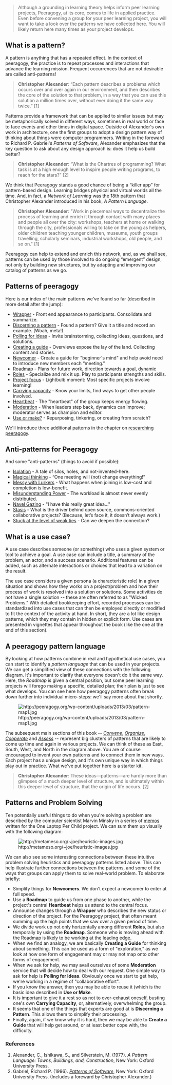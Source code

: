 <blockquote>Although a grounding in learning theory helps inform peer learning projects, Peeragogy, at its core, comes to life in applied practice. Even before convening a group for your peer learning project, you will want to take a look over the patterns we have collected here. You will likely return here many times as your project develops.
</blockquote>
== What is a pattern? ==

A pattern is anything that has a repeated effect. In the context of peeragogy, the practice is to repeat processes and interactions that advance the learning mission. Frequent occurrences that are not desirable are called anti-patterns!

<blockquote>'''Christopher Alexander''': “Each pattern describes a problems which occurs over and over again in our environment, and then describes the core of the solution to that problem, in a way that you can use this solution a million times over, without ever doing it the same way twice.” [1]
</blockquote>
Patterns provide a framework that can be applied to similar issues but may be metaphorically solved in different ways, sometimes in real world or face to face events and other times in digital space. Outside of Alexander's own work in architecture, one the first groups to adopt a design pattern way of thinking about things were computer programmers. Writing in the foreward to Richard P. Gabriel's ''Patterns of Software'', Alexander emphasizes that the key question to ask about any design approach is: does it help us build better?

<blockquote>'''Christopher Alexander''': “What is the Chartres of programming? What task is at a high enough level to inspire people writing programs, to reach for the stars?” [2]
</blockquote>
We think that Peeragogy stands a good chance of being a “killer app” for pattern-based design. Learning bridges physical and virtual worlds all the time. And, in fact, a ''Network of Learning'' was the 18th pattern that Christopher Alexander introduced in his book, ''A Pattern Language''.

<blockquote>'''Christopher Alexander''': &quot;Work in piecemeal ways to decentralize the process of learning and enrich it through contact with many places and people all over the city: workshops, teachers at home or walking through the city, professionals willing to take on the young as helpers, older children teaching younger children, museums, youth groups travelling, scholarly seminars, industrial workshops, old people, and so on.&quot; [1]
</blockquote>
Peeragogy can help to extend and enrich this network, and, as we shall see, patterns can be used by those involved to do ongoing “emergent” design, not only by building new structures, but by adapting and improving our catalog of patterns as we go.

== Patterns of peeragogy ==

Here is our index of the main patterns we've found so far (described in more detail after the jump):

* [http://peeragogy.org/patterns/wrapper/ Wrapper] - Front end appearance to participants. Consolidate and summarize.
* [http://peeragogy.org/patterns/discerning-a-pattern/ Discerning a pattern] - Found a pattern? Give it a title and record an example. (Woah, meta!)
* [http://peeragogy.org/patterns/polling-for-ideas/ Polling for ideas] - Invite brainstorming, collecting ideas, questions, and solutions.
* [http://peeragogy.org/patterns/creating-a-guide/ Creating a guide] - Overviews expose the lay of the land. Collecting content and stories.
* [http://peeragogy.org/patterns/newcomer/ Newcomer] - Create a guide for &quot;beginner's mind&quot; and help avoid need to introduce new members each “meeting.”
* [http://peeragogy.org/patterns/roadmap/ Roadmap] - Plans for future work, direction towards a goal, dynamic
* [http://peeragogy.org/patterns/roles/ Roles] - Specialize and mix it up. Play to participants strengths and skills.
* [http://peeragogy.org/focusing-on-a-specific-project/ Project focus] - Lightbulb moment: Most specific projects involve learning!
* [http://peeragogy.org/patterns/carrying-capacity/ Carrying capacity] - Know your limits, find ways to get other people involved.
* [http://peeragogy.org/patterns/heartbeat/ Heartbeat] - The &quot;heartbeat&quot; of the group keeps energy flowing.
* [http://peeragogy.org/patterns/moderation/ Moderation] - When leaders step back, dynamics can improve; moderator serves as champion and editor.
* [http://peeragogy.org/patterns/praxis-vs-poeisis/ Use or make?] - Repurposing, tinkering, or creating from scratch?

We'll introduce three additional patterns in the chapter on [http://peeragogy.org/to-peeragogy/researching-peeragogy/ researching peeragogy].

== Anti-patterns for Peeragogy ==

And some &quot;anti-patterns&quot; (things to avoid if possible):

* [http://peeragogy.org/antipatterns/isolation/ Isolation] - A tale of silos, holes, and not-invented-here.
* [http://peeragogy.org/antipatterns/magical-thinking/ Magical thinking] - “One meeting will (not) change everything!”
* [http://peeragogy.org/antipatterns/co-learning-messy-with-lurkers/ Messy with Lurkers] - What happens when joining is low-cost and completion is low-benefit.
* [http://peeragogy.org/antipatterns/misunderstanding-power/ Misunderstanding Power] - The workload is almost never evenly distributed.
* [http://peeragogy.org/antipatterns/navel-gazing/ Navel Gazing] - &quot;I have this really great idea...&quot;
* [http://peeragogy.org/antipatterns/stasis/ Stasis] - What is the driver behind open source, commons-oriented collaborative projects? (Because, let’s face it, it doesn’t always work.)
* [http://peeragogy.org/antipatterns/stuck-at-the-level-of-weak-ties/ Stuck at the level of weak ties] - Can we deepen the connection?

== What is a use case? ==

A use case describes someone (or something) who uses a given system or tool to achieve a goal. A use case can include a title, a summary of the problem, an actor, and a success scenario. Additional features can be added, such as alternate interactions or choices that lead to a variation on the result.

The use case considers a given persona (a characteristic role) in a given situation and shows how they works on a project/problem and how their process of work is resolved into a solution or solutions. Some activities do not have a single solution -- these are often referred to as &quot;Wicked Problems.&quot; With detailed bookkeeping effort, recorded processes can be standardized into use cases that can then be employed directly or modified to fit the context of the activity at hand. In short, they are a lot like design patterns, which they may contain in hidden or explicit form. Use cases are presented in vignettes that appear throughout the book (like the one at the end of this section).

== A peeragogy pattern language ==

By looking at how patterns combine in real and hypothetical use cases, you can start to identify a ''pattern language'' that can be used in your projects. We can get a simplified view of these connections with the following diagram. It's important to clarify that everyone doesn't do it the same way. Here, the ''Roadmap'' is given a central position, but some peer learning projects will forego making a specific, detailed plan; their plan is just to see what develops. You can see here how peeragogy patterns often break down further into individual micro-steps: we'll say more about that shortly.

[[Image:http://peeragogy.org/wp-content/uploads/2013/03/pattern-map1.jpg|frame|none|alt=Roadmap]]

The subsequent main sections of this book -- [http://peeragogy.org/convene/ ''Convene''], [http://peeragogy.org/organize/ ''Organize''], [http://peeragogy.org/facilitate/ ''Cooperate''] and [http://peeragogy.org/assessment/ ''Assess''] -- represent big clusters of patterns that are likely to come up time and again in various projects. We can think of these as East, South, West, and North in the diagram above. You are of course encouraged to invent your own patterns and to connect them in new ways. Each project has a unique design, and it's own unique way in which things play out in practice. What we've put together here is a starter kit.

<blockquote>'''Christopher Alexander''': These ideas—patterns—are hardly more than glimpses of a much deeper level of structure, and is ultimately within this deeper level of structure, that the origin of life occurs. [2]</blockquote>
== Patterns and Problem Solving ==

Ten potentially useful things to do when you're solving a problem are described by the computer scientist Marvin Minsky in a series of [http://web.media.mit.edu/~minsky/OLPC-1.html m][http://web.media.mit.edu/~minsky/OLPC-2.html e][http://web.media.mit.edu/~minsky/OLPC-3.html m][http://web.media.mit.edu/~minsky/OLPC-4.html o][http://web.media.mit.edu/~minsky/OLPC-5.html s] written for the One Laptop Per Child project. We can sum them up visually with the following diagram:

[[Image:http://metameso.org/~joe/heuristic-images.jpg|frame|none]]

We can also see some interesting connections between these intuitive problem solving heuristics and peeragogy patterns listed above. This can help illustrate further connections between the patterns, and some of the ways that groups can apply them to solve real-world problem. To elaborate briefly:

* Simplify things for '''Newcomers'''. We don't expect a newcomer to enter at full speed.
* Use a '''Roadmap''' to guide us from one phase to another, while the project's central '''Heartbeat''' helps us attend to the central focus.
* Announce changes through a '''Wrapper''' who describes the new status or direction of the project. For the Peeragogy project, that often meant summing up the high points that we saw over a given period of time.
* We divide work up not only horizontally among different '''Roles''', but also temporally by using the '''Roadmap'''. Someone who is moving ahead with the Roadmap is likely to be working at the leading edge.
* When we find an analogy, we are basically '''Creating a Guide''' for thinking about something. This can be used as a form of &quot;exploration,&quot; as we look at how one form of engagement may or may not map onto other forms of engagement.
* When we ask for help, we may avail ourselves of some '''Moderation''' service that will decide how to deal with our request. One simple way to ask for help is '''Polling for Ideas'''. Obviously once we start to get help, we're working in a regime of &quot;collaborative effort&quot;.
* If you know the answer, then you may be able to reuse it (which is the basic idea described in '''Use or Make'''.
* It is important to give it a rest so as not to over-exhaust oneself, busting one's own '''Carrying Capacity''', or, alternatively, overwhelming the group.
* It seems that one of the things that experts are good at is '''Discerning a Pattern'''. This allows them to simplify their processing.
* Finally, again, if we know why it is hard, then we may be able to '''Create a Guide''' that will help get around, or at least better cope with, the difficulty.

=== References ===

# Alexander, C., Ishikawa, S., and Silverstein, M. (1977). ''A Pattern Language: Towns, Buildings, and, Construction'', New York: Oxford University Press.
# Gabriel, Richard P. (1996). ''[http://dreamsongs.net/Files/PatternsOfSoftware.pdf Patterns of Software]'', New York: Oxford University Press. (Includes a foreward by Christopher Alexander.)

